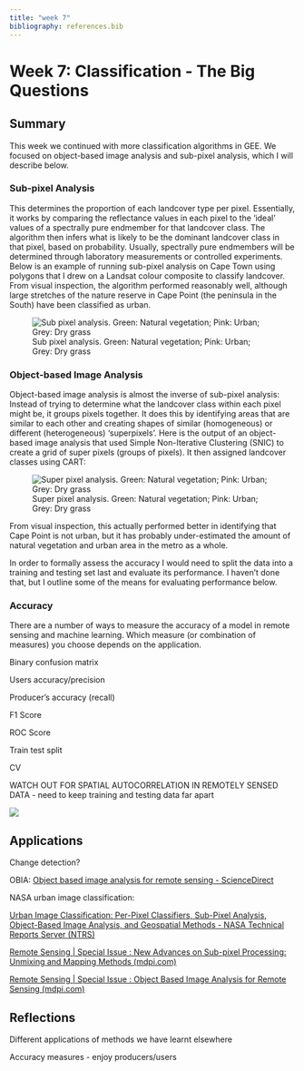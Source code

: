 ```yaml
---
title: "week 7"
bibliography: references.bib
---
```


# Week 7: Classification - The Big Questions

## Summary

This week we continued with more classification algorithms in GEE. We focused on object-based image analysis and sub-pixel analysis, which I will describe below.

### Sub-pixel Analysis

This determines the proportion of each landcover type per pixel. Essentially, it works by comparing the reflectance values in each pixel to the 'ideal' values of a spectrally pure endmember for that landcover class. The algorithm then infers what is likely to be the dominant landcover class in that pixel, based on probability. Usually, spectrally pure endmembers will be determined through laboratory measurements or controlled experiments. Below is an example of running sub-pixel analysis on Cape Town using polygons that I drew on a Landsat colour composite to classify landcover. From visual inspection, the algorithm performed reasonably well, although large stretches of the nature reserve in Cape Point (the peninsula in the South) have been classified as urban.

![Sub pixel analysis. Green: Natural vegetation; Pink: Urban; Grey: Dry grass](images/sub-pixel_reclassified.jpg)

### Object-based Image Analysis

Object-based image analysis is almost the inverse of sub-pixel analysis: Instead of trying to determine what the landcover class within each pixel might be, it groups pixels together. It does this by identifying areas that are similar to each other and creating shapes of similar (homogeneous) or different (heterogeneous) 'superpixels'. Here is the output of an object-based image analysis that used Simple Non-Iterative Clustering (SNIC) to create a grid of super pixels (groups of pixels). It then assigned landcover classes using CART:

![Super pixel analysis. Green: Natural vegetation; Pink: Urban; Grey: Dry grass](images/super-pixel_classified.jpg)

From visual inspection, this actually performed better in identifying that Cape Point is not urban, but it has probably under-estimated the amount of natural vegetation and urban area in the metro as a whole.

In order to formally assess the accuracy I would need to split the data into a training and testing set last and evaluate its performance. I haven't done that, but I outline some of the means for evaluating performance below.

### Accuracy

There are a number of ways to measure the accuracy of a model in remote sensing and machine learning. Which measure (or combination of measures) you choose depends on the application.

Binary confusion matrix

Users accuracy/precision

Producer's accuracy (recall)

F1 Score

ROC Score

Train test split

CV

WATCH OUT FOR SPATIAL AUTOCORRELATION IN REMOTELY SENSED DATA - need to keep training and testing data far apart

![](images/image-1098293457.png)

## Applications

Change detection?

OBIA: [Object based image analysis for remote sensing - ScienceDirect](https://www.sciencedirect.com/science/article/pii/S0924271609000884)

NASA urban image classification:

[Urban Image Classification: Per-Pixel Classifiers, Sub-Pixel Analysis, Object-Based Image Analysis, and Geospatial Methods - NASA Technical Reports Server (NTRS)](https://ntrs.nasa.gov/citations/20140012911)

[Remote Sensing \| Special Issue : New Advances on Sub-pixel Processing: Unmixing and Mapping Methods (mdpi.com)](https://www.mdpi.com/journal/remotesensing/special_issues/Sub-pixel_Processing)

[Remote Sensing \| Special Issue : Object Based Image Analysis for Remote Sensing (mdpi.com)](https://www.mdpi.com/journal/remotesensing/special_issues/OBIA_RS)

## Reflections

Different applications of methods we have learnt elsewhere

Accuracy measures - enjoy producers/users
